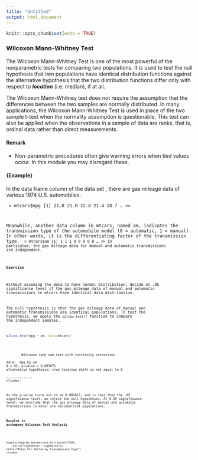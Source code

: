 ```yaml
---
title: "Untitled"
output: html_document
---
```


```r
knitr::opts_chunk$set(echo = TRUE)
```

### Wilcoxon Mann-Whitney Test
The Wilcoxon Mann-Whitney Test is one of the most powerful of the nonparametric tests for comparing two populations. It is used to test the null hypothesis that two populations have identical distribution functions against the alternative hypothesis that the two distribution functions differ only with respect to ***location*** (i.e. median), if at all.

The Wilcoxon Mann-Whitney test does not require the assumption that the differences between the two samples are normally distributed.
In many applications, the Wilcoxon Mann-Whitney Test is used in place of the two sample t-test when the normality assumption is questionable.
This test can also be applied when the observations in a sample of data are ranks, that is, ordinal data rather than direct measurements.

#### Remark 
- Non-parametric procedures often give warning errors when tied values occur. In this module you may disregard these.


#### {Example}
In the data frame column \textit{\textbf{mpg}} of the \textit{\textbf{mtcars}} data set , there are gas mileage data of various 1974 U.S. automobiles.

<code>
> mtcars$mpg 
 [1] 21.0 21.0 22.8 21.4 18.7 ...
<\code> 

Meanwhile, another data column in mtcars, named am, indicates the transmission type of the automobile model (0 = automatic, 1 = manual). In other words, it is the differentiating factor of the transmission type.
<code>
> mtcars$am 
 [1] 1 1 1 0 0 0 0 0 ...
<\code> 
In particular, the gas mileage data for manual and automatic transmissions are independent.

#### Exercise
Without assuming the data to have normal distribution, decide at .05 significance level if the gas mileage data of manual and automatic transmissions in mtcars have identical data distribution.

The null hypothesis is that the gas mileage data of manual and automatic transmissions are identical populations. 
To test the hypothesis, we apply the ``wilcox.test()`` function to compare the independent samples. 

```r
wilcox.test(mpg ~ am, data=mtcars) 
```

<pre><code>
        Wilcoxon rank sum test with continuity correction 
 
data:  mpg by am 
W = 42, p-value = 0.001871 
alternative hypothesis: true location shift is not equal to 0 
 
..............
<\code></pre>

As the p-value turns out to be 0.001817, and is less than the .05 significance level, we reject the null hypothesis.
At 0.05 significance level, we conclude that the gas mileage data of manual and automatic transmissions in mtcar are nonidentical populations.

#### Boxplot to accompany Wilcoxon Test Analysis 
<pre>
<code>
boxplot(mpg~am,data=mtcars,horizontal=TRUE,
    col=c("lightblue","lightpink"))
title("Miles Per Gallon by Transmission Type")
<\code>
</pre>

